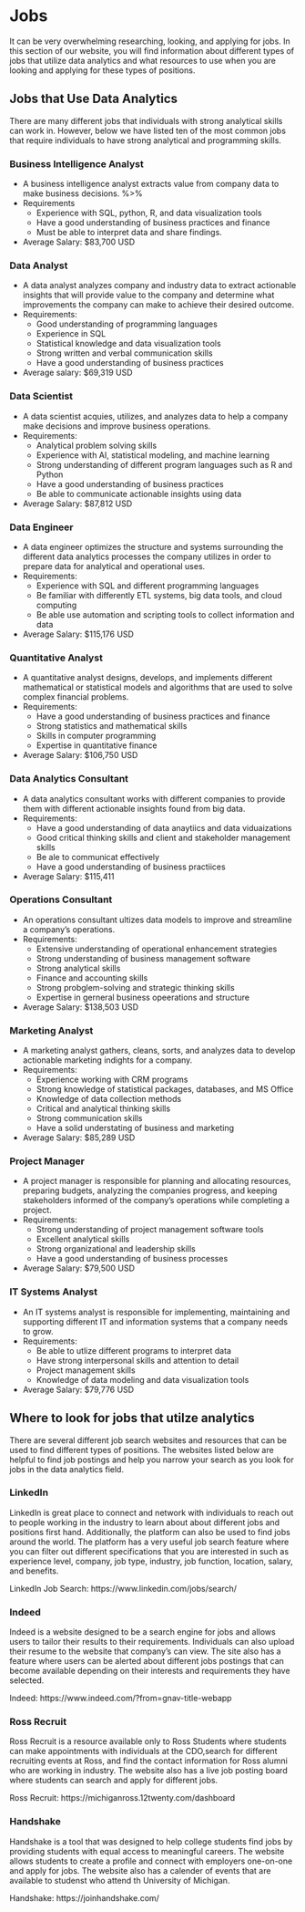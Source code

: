 # Jobs

It can be very overwhelming researching, looking, and applying for jobs. In this section of our website, you will find information about different types of jobs that utilize data analytics and what resources to use when you are looking and applying for these types of positions. 

## Jobs that Use Data Analytics 

There are many different jobs that individuals with strong analytical skills can work in. However, below we have listed ten of the most common jobs that require individuals to have strong analytical and programming skills.  

### Business Intelligence Analyst 
  + A business intelligence analyst extracts value from company data to make business decisions. %>% 
  + Requirements
      + Experience with SQL, python, R, and  data visualization tools
      + Have a good understanding of business practices and finance  
      + Must be able to interpret data and share findings. 
  + Average Salary: $83,700 USD 

### Data Analyst 
  + A data analyst analyzes company and industry data to extract actionable insights that will provide value to the company and determine what improvements the company can make to achieve their desired outcome. 
  + Requirements:
    + Good understanding of programming languages 
    + Experience in SQL
    + Statistical knowledge and data visualization tools  
    + Strong written and verbal communication skills
    + Have a good understanding of business practices
  + Average salary: $69,319 USD

### Data Scientist 
  + A data scientist acquies, utilizes, and analyzes data to help a company make decisions and improve business operations.
  + Requirements:
    + Analytical problem solving skills 
    + Experience with AI, statistical modeling,  and machine learning
    + Strong understanding of different program languages such as R and Python 
    + Have a good understanding of business practices
    + Be able to communicate actionable insights using data
  + Average Salary: $87,812 USD 

### Data Engineer 
  + A data engineer optimizes the structure and systems surrounding the different data analytics processes the company     utilizes in order to prepare data for analytical and operational uses.  
  + Requirements: 
    + Experience with SQL and different programming languages 
    + Be familiar with differently ETL systems, big data tools, and cloud computing 
    + Be able use automation and scripting tools to collect information and data  
  + Average Salary: $115,176 USD 

### Quantitative Analyst 
  + A quantitative analyst designs, develops, and implements different mathematical or statistical models and algorithms that are used to solve complex financial problems.  
  + Requirements:
    + Have a good understanding of business practices and finance 
    + Strong statistics and mathematical skills 
    + Skills in computer programming
    + Expertise in quantitative finance 
  + Average Salary: $106,750 USD 

### Data Analytics Consultant 
  + A data analytics consultant works with different companies to provide them with different actionable insights found from big data. 
  + Requirements: 
    + Have a good understanding of data anaytiics and data viduaizations 
    + Good critical thinking skills and client and stakeholder management skills  
    + Be ale to communicat effectively 
    + Have a good understanding of business practiices 
  + Average Salary: $115,411 

### Operations Consultant
  + An operations consultant ultizes data models to improve and streamline a company’s operations. 
  + Requirements: 
    + Extensive understanding of operational enhancement strategies 
    + Strong understanding of business management software 
    + Strong analytical skills 
    + Finance and accounting skills 
    + Strong probglem-solving and strategic thinking skills 
    + Expertise in gerneral business opeerations and structure 
  + Average Salary: $138,503 USD 

### Marketing Analyst 
  + A marketing analyst gathers, cleans, sorts, and analyzes data to develop actionable marketing indights for a company.  
  + Requirements: 
    + Experience working with CRM programs
    + Strong knowledge of statistical packages, databases, and MS Office 
    + Knowledge of data collection methods 
    + Critical and analytical thinking skills  
    + Strong communication skills 
    + Have a solid understating of business and marketing 
  + Average Salary: $85,289 USD 

### Project Manager
  + A project manager is responsible for planning and allocating resources, preparing budgets, analyzing the companies progress, and keeping stakeholders informed of the company’s operations while completing a project. 
  + Requirements: 
    + Strong understanding of project management software tools
    + Excellent analytical skills 
    + Strong organizational and leadership skills 
    + Have a good understanding of business processes 
  + Average Salary: $79,500 USD 

### IT Systems Analyst 
  + An IT systems analyst is responsible for implementing, maintaining and supporting different IT and information systems that a company needs to grow. 
  + Requirements: 
    + Be able to utlize different programs to interpret data 
    + Have strong interpersonal skills and attention to detail 
    + Project management skills 
    + Knowledge of data modeling and data visualization tools 
  + Average Salary: $79,776 USD 
  
## Where to look for jobs that utilze analytics 

There are several different job search websites and resources that can be used to find different types of positions. The websites listed below are helpful to find job postings and help you narrow your search as you look for jobs in the data analytics field.

### LinkedIn 

LinkedIn is great place to connect and network with individuals to reach out to people working in the industry to learn about about different jobs and positions first hand. Additionally, the platform can also be used to find jobs around the world. The platform has a very useful job search feature where you can filter out different specifications that you are interested in such as experience level, company, job type, industry, job function, location, salary, and benefits. 

LinkedIn Job Search: https://www.linkedin.com/jobs/search/ 

### Indeed 

Indeed is a website designed to be a search engine for jobs and allows users to tailor their results to their requirements. Individuals can also upload their resume to the website that company's can view. The site also has a feature where users can be alerted about different jobs postings that can become available depending on their interests and requirements they have selected. 

Indeed: https://www.indeed.com/?from=gnav-title-webapp 

### Ross Recruit 

Ross Recruit is a resource available only to Ross Students where students can make appointments with individuals at the CDO,search for different recruiting events at Ross, and find the contact information for Ross alumni who are working in industry. The website also has a live job posting board where students can search and apply for different jobs. 

Ross Recruit: https://michiganross.12twenty.com/dashboard

### Handshake 

Handshake is a tool that was designed to help college students find jobs by providing students with equal access to meaningful careers. The website allows students to create a profile and connect with employers one-on-one and apply for jobs.  The website also has a calender of events that are available to studenst who attend th University of Michigan. 

Handshake: https://joinhandshake.com/


### 

### 

### 

